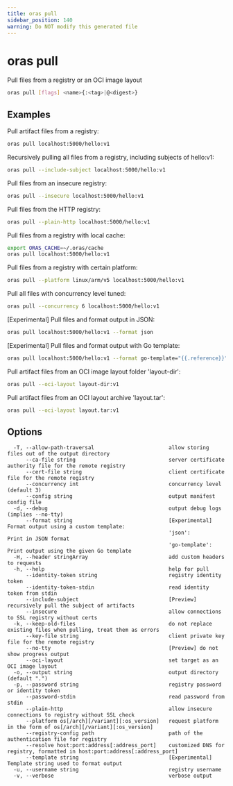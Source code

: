 ```yaml
---
title: oras pull
sidebar_position: 140
warning: Do NOT modify this generated file
---
```


# oras pull

Pull files from a registry or an OCI image layout

```bash
oras pull [flags] <name>{:<tag>|@<digest>}
```

## Examples

Pull artifact files from a registry:

```bash
oras pull localhost:5000/hello:v1
```

Recursively pulling all files from a registry, including subjects of hello:v1:

```bash
oras pull --include-subject localhost:5000/hello:v1
```

Pull files from an insecure registry:

```bash
oras pull --insecure localhost:5000/hello:v1
```

Pull files from the HTTP registry:

```bash
oras pull --plain-http localhost:5000/hello:v1
```

Pull files from a registry with local cache:

```bash
export ORAS_CACHE=~/.oras/cache
oras pull localhost:5000/hello:v1
```

Pull files from a registry with certain platform:

```bash
oras pull --platform linux/arm/v5 localhost:5000/hello:v1
```

Pull all files with concurrency level tuned:

```bash
oras pull --concurrency 6 localhost:5000/hello:v1
```

[Experimental] Pull files and format output in JSON:

```bash
oras pull localhost:5000/hello:v1 --format json
```

[Experimental] Pull files and format output with Go template:

```bash
oras pull localhost:5000/hello:v1 --format go-template="{{.reference}}"
```

Pull artifact files from an OCI image layout folder 'layout-dir':

```bash
oras pull --oci-layout layout-dir:v1
```

Pull artifact files from an OCI layout archive 'layout.tar':

```bash
oras pull --oci-layout layout.tar:v1
```

## Options

```
  -T, --allow-path-traversal                        allow storing files out of the output directory
      --ca-file string                              server certificate authority file for the remote registry
      --cert-file string                            client certificate file for the remote registry
      --concurrency int                             concurrency level (default 3)
      --config string                               output manifest config file
  -d, --debug                                       output debug logs (implies --no-tty)
      --format string                               [Experimental] Format output using a custom template:
                                                    'json':         Print in JSON format
                                                    'go-template':  Print output using the given Go template
  -H, --header stringArray                          add custom headers to requests
  -h, --help                                        help for pull
      --identity-token string                       registry identity token
      --identity-token-stdin                        read identity token from stdin
      --include-subject                             [Preview] recursively pull the subject of artifacts
      --insecure                                    allow connections to SSL registry without certs
  -k, --keep-old-files                              do not replace existing files when pulling, treat them as errors
      --key-file string                             client private key file for the remote registry
      --no-tty                                      [Preview] do not show progress output
      --oci-layout                                  set target as an OCI image layout
  -o, --output string                               output directory (default ".")
  -p, --password string                             registry password or identity token
      --password-stdin                              read password from stdin
      --plain-http                                  allow insecure connections to registry without SSL check
      --platform os[/arch][/variant][:os_version]   request platform in the form of os[/arch][/variant][:os_version]
      --registry-config path                        path of the authentication file for registry
      --resolve host:port:address[:address_port]    customized DNS for registry, formatted in host:port:address[:address_port]
      --template string                             [Experimental] Template string used to format output
  -u, --username string                             registry username
  -v, --verbose                                     verbose output
```
